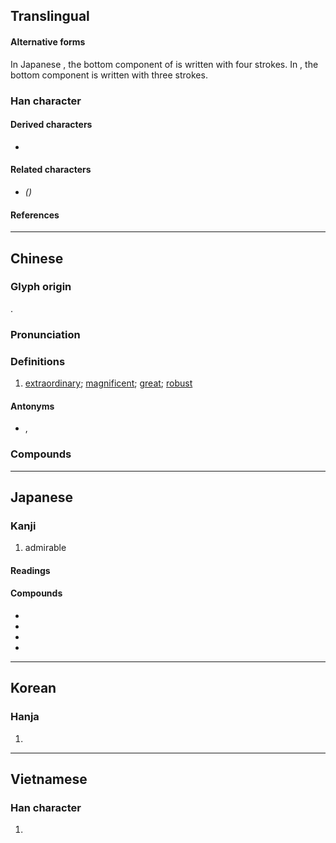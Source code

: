{{also|伟}}
{{character info/new}}
==Translingual==
{{ja-forms|偉|[[伟]]|偉}}

====Alternative forms====
In Japanese {{w|kanji}}, the bottom component of {{l|mul|韋}} is written <font size=4>{{l|ja|ヰ}}</font> with four strokes. In {{w|traditional Chinese}}, the bottom component is written {{l|mul|㐄}} with three strokes.

===Han character===
{{Han char|rn=9|rad=人|as=09|asj=10|sn=11|snj=12|four=24256|canj=ODMQ|ids=⿰亻韋}}

====Derived characters====
* {{l|mul|[[𬎉]], [[𬿭]], [[𫉔]]}}

====Related characters====
* {{l|mul|[[伟]]}} ''({{w|Simplified Chinese}})''

====References====
{{Han ref|kx=0110.050|dkj=00837|dj=0234.020|hdz=10198.040|uh=5049}}

----

==Chinese==
{{zh-forms|s=伟}}

===Glyph origin===
{{Han etym}}
{{Han compound|人|alt1=亻|韋|ls=psc|c1=s|c2=p}}.

===Pronunciation===
{{zh-pron
|m=wěi
|m-s=
|c=wai5
|c-t=
|g=
|h=pfs=vî
|j=
|mb=ṳ̌
|md=
|mn=úi
|mn-t=ui2
|w=
|x=
|mc=y
|oc=y
|cat=a
}}

===Definitions===
{{zh-hanzi}}

# [[extraordinary]]; [[magnificent]]; [[great]]; [[robust]]

====Antonyms====
* {{zh-l|庸}}, {{zh-l|凡}}

===Compounds===
{{zh-der|偉大|宏偉|雄偉|偉服|偉麗|偉懋|厥功甚偉|恢偉|俊偉|宏偉壯觀|厥功至偉|偉岸|傀偉|奇偉|偉晶岩|偉業|偉器|壯偉|偉績|偉人|偉丈夫|氣勢雄偉|衣冠甚偉|英才俊偉|雄材偉略|豐偉|魁梧奇偉|魁偉|豐功偉業|鉅卿偉公|雄偉壯麗|英風偉烈|豐功偉績}}

----

==Japanese==

===Kanji===
{{ja-kanji|grade=c|rs=人09}}

# admirable

====Readings====
{{ja-readings
|on=い<ゐ
|kun=えら-い, ひいでる, すぐ-れる
}}

====Compounds====
* {{ja-r|偉%業|い%ぎょう}}
* {{ja-r|偉%才|い%さい}}
* {{ja-r|偉%人|い%じん}}
* {{ja-r|偉%大|い%だい}}

----

==Korean==

===Hanja===
{{ko-hanja|hangeul=위|rv=wi|mr=wi}}

# {{defn|lang=ko|sort=人09}}

----

==Vietnamese==

===Han character===
{{vi-hantu|[[vĩ]], [[vỉ]]|rs=人09}}

# {{defn|lang=vi|sort=人09}}